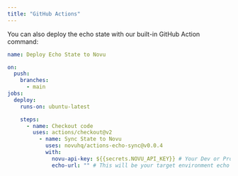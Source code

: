```yaml
---
title: "GitHub Actions"
---
```


You can also deploy the echo state with our built-in GitHub Action command:

```yaml
name: Deploy Echo State to Novu

on:
  push:
    branches:
      - main
jobs:
  deploy:
    runs-on: ubuntu-latest

    steps:
      - name: Checkout code
        uses: actions/checkout@v2
		  - name: Sync State to Novu
		    uses: novuhq/actions-echo-sync@v0.0.4
		    with:
		      novu-api-key: ${{secrets.NOVU_API_KEY}} # Your Dev or Prod API Key to Novu
		      echo-url: "" # This will be your target environment echo url
```
